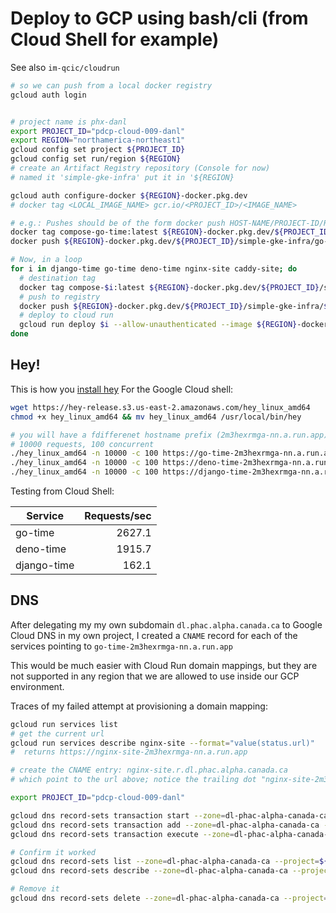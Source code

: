# Deploy to GCP using bash/cli (from Cloud Shell for example)

See also `im-qcic/cloudrun`

```bash
# so we can push from a local docker registry
gcloud auth login


# project name is phx-danl
export PROJECT_ID="pdcp-cloud-009-danl"
export REGION="northamerica-northeast1"
gcloud config set project ${PROJECT_ID}
gcloud config set run/region ${REGION}
# create an Artifact Registry repository (Console for now)
# named it 'simple-gke-infra' put it in '${REGION}

gcloud auth configure-docker ${REGION}-docker.pkg.dev
# docker tag <LOCAL_IMAGE_NAME> gcr.io/<PROJECT_ID>/<IMAGE_NAME>

# e.g.: Pushes should be of the form docker push HOST-NAME/PROJECT-ID/REPOSITORY/IMAGE:TAG
docker tag compose-go-time:latest ${REGION}-docker.pkg.dev/${PROJECT_ID}/simple-gke-infra/go-time:latest
docker push ${REGION}-docker.pkg.dev/${PROJECT_ID}/simple-gke-infra/go-time:latest

# Now, in a loop
for i in django-time go-time deno-time nginx-site caddy-site; do
  # destination tag
  docker tag compose-$i:latest ${REGION}-docker.pkg.dev/${PROJECT_ID}/simple-gke-infra/$i:latest
  # push to registry
  docker push ${REGION}-docker.pkg.dev/${PROJECT_ID}/simple-gke-infra/$i:latest
  # deploy to cloud run
  gcloud run deploy $i --allow-unauthenticated --image ${REGION}-docker.pkg.dev/pdcp-cloud-009-danl/simple-gke-infra/$i:latest
done
```

## Hey!

This is how you [install hey](https://github.com/rakyll/hey#installation)
For the Google Cloud shell:

```bash
wget https://hey-release.s3.us-east-2.amazonaws.com/hey_linux_amd64
chmod +x hey_linux_amd64 && mv hey_linux_amd64 /usr/local/bin/hey

# you will have a fdifferenet hostname prefix (2m3hexrmga-nn.a.run.app) in my case
# 10000 requests, 100 concurrent
./hey_linux_amd64 -n 10000 -c 100 https://go-time-2m3hexrmga-nn.a.run.app |grep 'Requests/sec'
./hey_linux_amd64 -n 10000 -c 100 https://deno-time-2m3hexrmga-nn.a.run.app |grep 'Requests/sec'
./hey_linux_amd64 -n 10000 -c 100 https://django-time-2m3hexrmga-nn.a.run.app/api/time |grep 'Requests/sec'
```

Testing from Cloud Shell:

| Service     | Requests/sec |
| ----------- | -----------: |
| go-time     |       2627.1 |
| deno-time   |       1915.7 |
| django-time |        162.1 |

## DNS

After delegating my my own subdomain `dl.phac.alpha.canada.ca` to Google Cloud DNS in my own project,
I created a `CNAME` record for each of the services pointing to `go-time-2m3hexrmga-nn.a.run.app`

This would be much easier with Cloud Run domain mappings, but they are not supported in any region that we are allowed to use inside our GCP environment.

Traces of my failed attempt at provisioning a domain mapping:

```bash
gcloud run services list
# get the current url
gcloud run services describe nginx-site --format="value(status.url)"
#  returns https://nginx-site-2m3hexrmga-nn.a.run.app

# create the CNAME entry: nginx-site.r.dl.phac.alpha.canada.ca
# which point to the url above; notice the trailing dot "nginx-site-2m3hexrmga-nn.a.run.app."

export PROJECT_ID="pdcp-cloud-009-danl"

gcloud dns record-sets transaction start --zone=dl-phac-alpha-canada-ca --project=${PROJECT_ID}
gcloud dns record-sets transaction add --zone=dl-phac-alpha-canada-ca --name=nginx-site.r.dl.phac.alpha.canada.ca. --ttl=300 --type=CNAME "nginx-site-2m3hexrmga-nn.a.run.app." --project=${PROJECT_ID}
gcloud dns record-sets transaction execute --zone=dl-phac-alpha-canada-ca --project=${PROJECT_ID}

# Confirm it worked
gcloud dns record-sets list --zone=dl-phac-alpha-canada-ca --project=${PROJECT_ID}
gcloud dns record-sets describe --zone=dl-phac-alpha-canada-ca --project=${PROJECT_ID} --type CNAME nginx-site.r.dl.phac.alpha.canada.ca

# Remove it
gcloud dns record-sets delete --zone=dl-phac-alpha-canada-ca --project=${PROJECT_ID} --type CNAME nginx-site.r.dl.phac.alpha.canada.ca
```
